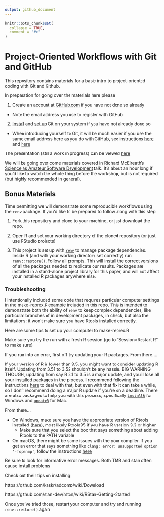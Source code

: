 ```yaml
---
output: github_document
---
```


<!-- README.md is generated from README.Rmd. Please edit that file -->

```r
knitr::opts_chunk$set(
  collapse = TRUE,
  comment = "#>"
)
```

# Project-Oriented Workflows with Git and GitHub

<!-- badges: start -->
<!-- badges: end -->

This repository contains materials for a basic intro to project-oriented coding with Git and Github. 

In preparation for going over the materials here please

1. Create an account at [GitHub.com](https://github.com/) if you have not done so already
  - Note the email address you use to register with GitHub


2. [Install](https://git-scm.com/) and [set up](https://happygitwithr.com/install-intro.html) Git on your system if you have not already done so
  - When introducing yourself to Git, it will be much easier if you use the same email address here as you do with GitHub, see instructions [here](https://happygitwithr.com/hello-git.html) and [here](https://fish497.github.io/website/lectures/week_02/lec_05_intro_git.html)

The presentation (still a work in progress) can be viewed [here](https://oars-safs.github.io/projects-with-github/presentations/projects-with-github)


We will be going over come materials covered in Richard McElreath's [Science as Amateur Software Development](https://youtu.be/zwRdO9_GGhY) talk. It's about an hour long if you'd like to watch the whole thing before the workshop, but is not required (but highly recommended in general).

## Bonus Materials

Time permitting we will demonstrate some reproducible workflows using the `renv` package. If you'd like to be prepared to follow along with this step

1. Fork this repository and clone to your machine, or just download the repo. 

2. Open R and set your working directory of the cloned repository (or just use RStudio projects)

3. This project is set up with [`renv`](https://rstudio.github.io/renv/articles/renv.html) to manage package dependencies. Inside R (and with your working directory set correctly) run `renv::restore()`. Follow all prompts. This will install the correct versions of all the packages needed to replicate our results. Packages are installed in a stand-alone project library for this paper, and will not affect your installed R packages anywhere else. 


### Troubleshooting

I intentionally included some code that requires particular computer settings in the make-reprex.R example included in this repo. This is intended to demonstrate both the ability of `renv` to keep complex dependencies, like particular branches of in development packages, in check, but also the limitations: it won't make sure you have Rtools installed correctly. 

Here are some tips to set up your computer to make-reprex.R

Make sure you try the run with a fresh R session (go to "Session>Restart R" to make sure)

If you run into an error, first off try updating your R packages. From there....

If your version of R is lower than 3.5, you might want to consider updating R itself. Updating from 3.51 to 3.52 shouldn't be any hassle. BIG WARNING THOUGH, updating from say R 3.1 to 3.5 is a major update, and you'll lose all your installed packages in the process. I recommend following the instructions [here](https://www.datascienceriot.com/r/upgrade-R-packages/) to deal with that, but even with that fix it can take a while, so I don't recommend doing a major R update if you're on a deadline. There are also packages to help you with this process, specifically [`installR`](https://github.com/talgalili/installr/issues) for Windows and [`updateR`](https://github.com/AndreaCirilloAC/updateR) for Mac. 

From there...

- On Windows, make sure you have the appropriate version of Rtools installed ([here](https://cran.r-project.org/bin/windows/Rtools/)), most likely Rtools35 if you have R version 3.3 or higher
  - Make sure that you select the box that says something about adding Rtools to the PATH variable

- On macOS, there might be some issues with the your compiler. If you get an error that says something like `clang: error: unsupported option '-fopenmp'`, follow the instructions [here](https://thecoatlessprofessor.com/programming/r-compiler-tools-for-rcpp-on-macos/)

Be sure to look for informative error messages. Both TMB and stan often cause install problems

Check out their tips on installing

https://github.com/kaskr/adcomp/wiki/Download

https://github.com/stan-dev/rstan/wiki/RStan-Getting-Started

Once you've tried those, restart your computer and try and running `renv::restore()` again